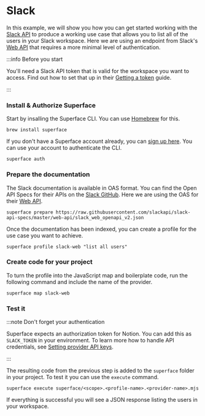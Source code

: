 # Slack

In this example, we will show you how you can get started working with the [Slack API](https://developers.notion.com) to produce a working use case that allows you to list all of the users in your Slack workspace. Here we are using an endpoint from Slack's [Web API](https://api.slack.com/web) that requires a more minimal level of authentication.

:::info Before you start

You'll need a Slack API token that is valid for the workspace you want to access. Find out how to set that up in their [Getting a token](https://api.slack.com/tutorials/tracks/getting-a-token) guide.

:::

<div class="count-steps-h3">

### Install & Authorize Superface

Start by insalling the Superface CLI. You can use [Homebrew](https://brew.sh/) for this.

```shell
brew install superface
```

If you don't have a Superface account already, you can [sign up here](https://superface.ai/create-account). You can use your account to authenticate the CLI.

```shell
superface auth
```

### Prepare the documentation

The Slack documentation is available in OAS format. You can find the Open API Specs for their APIs on the [Slack GitHub](https://github.com/slackapi/slack-api-specs/tree/master/web-api). Here we are using the OAS for their [Web API](https://api.slack.com/web).

```shell
superface prepare https://raw.githubusercontent.com/slackapi/slack-api-specs/master/web-api/slack_web_openapi_v2.json
```

Once the documentation has been indexed, you can create a profile for the use case you want to achieve.

```shell
superface profile slack-web "list all users"
```

### Create code for your project

To turn the profile into the JavaScript map and boilerplate code, run the following command and include the name of the provider.

```shell
superface map slack-web
```

### Test it

:::note Don't forget your authentication

Superface expects an authorization token for Notion. You can add this as `SLACK_TOKEN` in your environment. To learn more how to handle API credentials, see [Setting provider API keys](../guides/api-keys.md).

:::

The resulting code from the previous step is added to the `superface` folder in your project. To test it you can use the `execute` command.

```shell
superface execute superface/<scope>.<profile-name>.<provider-name>.mjs
```

If everything is successful you will see a JSON response listing the users in your workspace.

</div>
